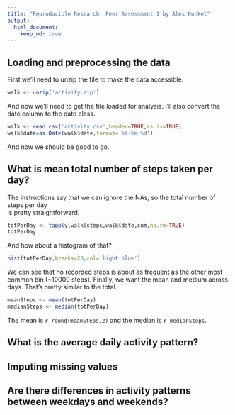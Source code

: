 ```yaml
---
title: "Reproducible Research: Peer Assessment 1 by Alex Konkel"
output: 
  html_document:
    keep_md: true
---
```



## Loading and preprocessing the data
First we'll need to unzip the file to make the data accessible.
``` r
walk <- unzip('activity.zip')
```

And now we'll need to get the file loaded for analysis.
I'll also convert the date column to the date class.

``` r
walk <- read.csv('activity.csv',header=TRUE,as.is=TRUE)
walk$date=as.Date(walk$date,format='%Y-%m-%d')
```
And now we should be good to go.

## What is mean total number of steps taken per day?
The instructions say that we can ignore the NAs, so the total number of steps per day  
is pretty straightforward.
``` r
totPerDay <- tapply(walk$steps,walk$date,sum,na.rm=TRUE)
totPerDay
```

And how about a histogram of that?

```r
hist(totPerDay,breaks=20,col='light blue')
```

We can see that no recorded steps is about as frequent as the other most common bin (~10000 steps).
Finally, we want the mean and medium across days.  That's pretty similar to the total.
``` r
meanSteps <- mean(totPerDay)
medianSteps <- median(totPerDay)
```

The mean is `r round(meanSteps,2)` and the median is `r medianSteps`.

## What is the average daily activity pattern?



## Imputing missing values



## Are there differences in activity patterns between weekdays and weekends?
